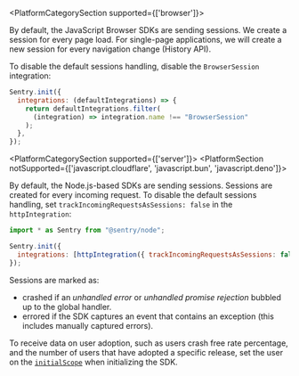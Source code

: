 <PlatformCategorySection supported={['browser']}>

By default, the JavaScript Browser SDKs are sending sessions.
We create a session for every page load. For single-page applications, we will create a new session for every navigation change (History API).

To disable the default sessions handling, disable the `BrowserSession` integration:

```javascript
Sentry.init({
  integrations: (defaultIntegrations) => {
    return defaultIntegrations.filter(
      (integration) => integration.name !== "BrowserSession"
    );
  },
});
```

</PlatformCategorySection>

<PlatformCategorySection supported={['server']}>
<PlatformSection notSupported={['javascript.cloudflare', 'javascript.bun', 'javascript.deno']}>

By default, the Node.js-based SDKs are sending sessions.
Sessions are created for every incoming request.
To disable the default sessions handling, set `trackIncomingRequestsAsSessions: false` in the `httpIntegration`:

```javascript
import * as Sentry from "@sentry/node";

Sentry.init({
  integrations: [httpIntegration({ trackIncomingRequestsAsSessions: false })],
});
```

</PlatformSection >
</PlatformCategorySection>

Sessions are marked as:

- crashed if an _unhandled error_ or _unhandled promise rejection_ bubbled up to the global handler.
- errored if the SDK captures an event that contains an exception (this includes manually captured errors).

To receive data on user adoption, such as users crash free rate percentage, and the number of users that have adopted a specific release, set the user on the [`initialScope`](/platforms/javascript/configuration/options/#initial-scope) when initializing the SDK.

